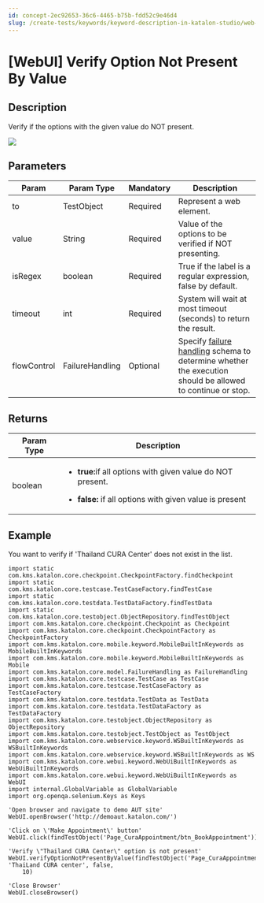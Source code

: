 ```yaml
---
id: concept-2ec92653-36c6-4465-b75b-fdd52c9e46d4
slug: /create-tests/keywords/keyword-description-in-katalon-studio/web-ui-keywords/webui-verify-option-not-present-by-value
---
```


# \[WebUI\] Verify Option Not Present By Value

## Description

Verify if the options with the given value do NOT present.

<img src="https://github.com/katalon-studio/docs-images/raw/master/katalon-studio/docs/webui-verify-option-not-present-by-value/image2017-3-1-183A203A51.png" />

## Parameters

<table><tr><th>Param</th><th>Param Type</th><th>Mandatory</th><th>Description</th></tr><tbody><tr><td>to</td><td>TestObject</td><td>Required</td><td>Represent a web element.</td></tr><tr><td>value</td><td>String</td><td>Required</td><td>Value of the options to be verified if NOT presenting.</td></tr><tr><td>isRegex</td><td>boolean</td><td>Required</td><td>True if the label is a regular expression, false by default.</td></tr><tr><td>timeout</td><td>int</td><td>Required</td><td>System will wait at most timeout (seconds) to return the result.</td></tr><tr><td>flowControl</td><td>FailureHandling</td><td>Optional</td><td>Specify <a href="/maintain/configure-failure-handling-settings-in-katalon-studio" >failure handling</a> schema to determine whether the execution should be allowed to continue or stop.</td></tr></tbody></table>

## Returns

<table><tr><th>Param Type</th><th>Description</th></tr><tbody><tr><td>boolean</td><td><ul><li><p><strong>true:</strong>if all options with given value do NOT present.</p></li><li><p><strong>false:</strong> if all options with given value is present</p></li></ul></td></tr></tbody></table>

## Example

You want to verify if 'Thailand CURA Center' does not exist in the list.

```
import static com.kms.katalon.core.checkpoint.CheckpointFactory.findCheckpoint
import static com.kms.katalon.core.testcase.TestCaseFactory.findTestCase
import static com.kms.katalon.core.testdata.TestDataFactory.findTestData
import static com.kms.katalon.core.testobject.ObjectRepository.findTestObject
import com.kms.katalon.core.checkpoint.Checkpoint as Checkpoint
import com.kms.katalon.core.checkpoint.CheckpointFactory as CheckpointFactory
import com.kms.katalon.core.mobile.keyword.MobileBuiltInKeywords as MobileBuiltInKeywords
import com.kms.katalon.core.mobile.keyword.MobileBuiltInKeywords as Mobile
import com.kms.katalon.core.model.FailureHandling as FailureHandling
import com.kms.katalon.core.testcase.TestCase as TestCase
import com.kms.katalon.core.testcase.TestCaseFactory as TestCaseFactory
import com.kms.katalon.core.testdata.TestData as TestData
import com.kms.katalon.core.testdata.TestDataFactory as TestDataFactory
import com.kms.katalon.core.testobject.ObjectRepository as ObjectRepository
import com.kms.katalon.core.testobject.TestObject as TestObject
import com.kms.katalon.core.webservice.keyword.WSBuiltInKeywords as WSBuiltInKeywords
import com.kms.katalon.core.webservice.keyword.WSBuiltInKeywords as WS
import com.kms.katalon.core.webui.keyword.WebUiBuiltInKeywords as WebUiBuiltInKeywords
import com.kms.katalon.core.webui.keyword.WebUiBuiltInKeywords as WebUI
import internal.GlobalVariable as GlobalVariable
import org.openqa.selenium.Keys as Keys

'Open browser and navigate to demo AUT site'
WebUI.openBrowser('http://demoaut.katalon.com/')

'Click on \'Make Appointment\' button'
WebUI.click(findTestObject('Page_CuraAppointment/btn_BookAppointment'))

'Verify \"Thailand CURA Center\" option is not present'
WebUI.verifyOptionNotPresentByValue(findTestObject('Page_CuraAppointment/lst_Facility'), 'ThaiLand CURA center', false, 
    10)

'Close Browser'
WebUI.closeBrowser()

```